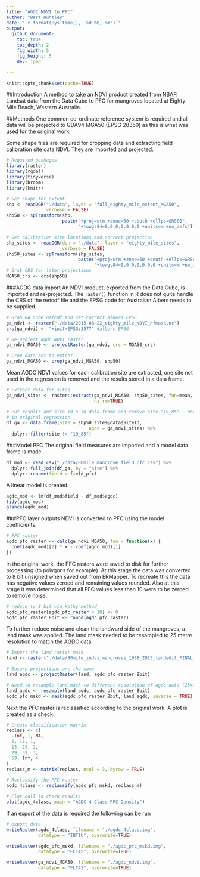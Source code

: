 ```yaml
---
title: "AGDC NDVI to PFC"
author: "Bart Huntley"
date: "`r format(Sys.time(), '%d %B, %Y')`"
output: 
  github_document:
    toc: true
    toc_depth: 2
    fig_width: 5
    fig_height: 5
    dev: jpeg

---
```


```r
knitr::opts_chunk$set(cache=TRUE)
```
##Introduction
A method to take an NDVI product created from NBAR Landsat data from the Data Cube to PFC for mangroves located at Eighty Mile Beach, Western Australia.

##Methods
One common co-ordinate reference system is required and all data will be projected to GDA94 MGA50 (EPSG 28350) as this is what was used for the original work. 

Some shape files are required for cropping data and extracting field calibration site data NDVI. They are imported and projected.
```r

# Required packages
library(raster)
library(rgdal)
library(tidyverse)
library(broom)
library(knitr)

# Get shape for extent
shp <- readOGR("./data", layer = "full_eighty_mile_extent_MGA50", 
               verbose = FALSE)
shp50 <- spTransform(shp, 
                     paste("+proj=utm +zone=50 +south +ellps=GRS80", 
                           "+towgs84=0,0,0,0,0,0,0 +units=m +no_defs"))

# Get calibration site locations and correct projection
shp_sites <- readOGR(dsn = "./data", layer = "eighty_mile_sites", 
                     verbose = FALSE)
shp50_sites <- spTransform(shp_sites, 
                           paste("+proj=utm +zone=50 +south +ellps=GRS80", 
                                 "+towgs84=0,0,0,0,0,0,0 +units=m +no_defs"))
# Grab CRS for later projections
MGA50_crs <- crs(shp50)
```

###AGDC data import
An NDVI product, exported from the Data Cube, is imported and re-projected. The `raster()` function in R does not quite handle the CRS of the netcdf file and the EPSG code for Australian Albers needs to be supplied.
```r
# Grab GA Cube netcdf and set correct albers EPSG
ga_ndvi <- raster("./data/2015-06-22_eighty_mile_NDVI_nfmask.nc")
crs(ga_ndvi) <- "+init=EPSG:3577" #albers EPSG

# Re-project agdc NDVI raster
ga_ndvi_MGA50 <- projectRaster(ga_ndvi, crs = MGA50_crs)

# Crop data set to extent
ga_ndvi_MGA50 <- crop(ga_ndvi_MGA50, shp50)
```

Mean AGDC NDVI values for each calibration site are extracted, one site not used in the regression is removed and the results stored in a data frame.
```r
# Extract data for sites
ga_ndvi_sites <- raster::extract(ga_ndvi_MGA50, shp50_sites, fun=mean, 
                                 na.rm=TRUE)

# Put results and site id's in data frame and remove site "19_85" - not used 
# in original regression
df_ga <- data.frame(site = shp50_sites@data$SiteID, 
                               agdc = ga_ndvi_sites) %>%
  dplyr::filter(site != "19_85")
```

###Model PFC
The original field measures are imported and a model data frame is made.
```r
df_mod <- read_csv("./data/80mile_mangrove_field_pfc.csv") %>%
  dplyr::full_join(df_ga, by = "site") %>%
  dplyr::rename(field = field_pfc)
```

A linear model is created.
```r
agdc_mod <- lm(df_mod$field ~ df_mod$agdc)
tidy(agdc_mod)
glance(agdc_mod)
```

###PFC layer outputs
NDVI is converted to PFC using the model coefficients.
```r
# PFC raster
agdc_pfc_raster <- calc(ga_ndvi_MGA50, fun = function(x) {
  coef(agdc_mod)[2] * x - coef(agdc_mod)[1]
})
```

In the original work, the PFC rasters were saved to disk for further processing (to polygons for example). At this stage the data was converted to 8 bit unsigned when saved out from ERMapper. To recreate this the data has negative values zeroed and remaining values rounded. Also at this stage it was determined that all PFC values less than 10 were to be zeroed to remove noise.
```r
# reduce to 8 bit via Kathy method
agdc_pfc_raster[agdc_pfc_raster < 10] <- 0
agdc_pfc_raster_8bit <- round(agdc_pfc_raster)
```

To further reduce noise and clean the landward side of the mangroves, a land mask was applied. The land mask needed to be resampled to 25 metre resolution to match the AGDC data.
```r
# Import the land raster mask
land <- raster("./data/80mile_indvi_mangroves_1988_2015_landedit_FINAL_z50.img")

# Ensure projections are the same
land_agdc <- projectRaster(land, agdc_pfc_raster_8bit)

# Need to resample land mask to different resolution of agdc data (25x25m)
land_agdc <- resample(land_agdc, agdc_pfc_raster_8bit)
agdc_pfc_mskd <- mask(agdc_pfc_raster_8bit, land_agdc, inverse = TRUE)
```

Next the PFC raster is reclassified according to the original work. A plot is created as a check.
```r
# Create classification matrix
reclass <- c(
  -Inf, 1, NA,
  1, 13, 1,
  13, 29, 2,
  29, 59, 3,
  59, Inf, 4
)
reclass_m <- matrix(reclass, ncol = 3, byrow = TRUE)

# Reclassify the PFC raster
agdc_4class <- reclassify(agdc_pfc_mskd, reclass_m)

# Plot call to check results
plot(agdc_4class, main = "AGDC 4-Class PFC Density")
```

If an export of the data is required the following can be run
```r
# export data
writeRaster(agdc_4class, filename = "./agdc_4class.img", 
            datatype = "INT1U", overwrite=TRUE)

writeRaster(agdc_pfc_mskd, filename = "./agdc_pfc_mskd.img", 
            datatype = "FLT4S", overwrite=TRUE)

writeRaster(ga_ndvi_MGA50, filename = "./agdc_ndvi.img", 
            datatype = "FLT4S", overwrite=TRUE)
```
